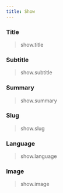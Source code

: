 ```yaml
---
title: Show
---
```


###	Title
> show.title

###	Subtitle
> show.subtitle

###	Summary
> show.summary

###	Slug
> show.slug

###	Language
> show.language

###	Image
> show.image

